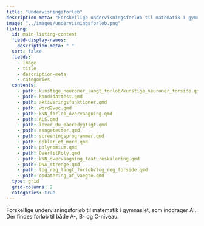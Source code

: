 ```yaml
---
title: "Undervisningsforløb"
description-meta: "Forskellige undervisningsforløb til matematik i gymnasiet, som inddrager AI."
image: "../images/undervisningsforlob.png"
listing:
  id: main-listing-content
  field-display-names:
    description-meta: " "
  sort: false
  fields: 
    - image
    - title
    - description-meta
    - categories
  contents: 
    - path: kunstige_neuroner_langt_forlob/kunstige_neuroner_forside.qmd 
    - path: kandidattest.qmd
    - path: aktiveringsfunktioner.qmd 
    - path: word2vec.qmd 
    - path: kNN_forlob_overvaagning.qmd
    - path: ALS.qmd
    - path: lever_du_baeredygtigt.qmd
    - path: sengetester.qmd
    - path: screeningsprogrammer.qmd 
    - path: opklar_et_mord.qmd 
    - path: polynomium.qmd
    - path: OverfitPoly.qmd
    - path: kNN_overvaagning_featureskalering.qmd   
    - path: DNA_strenge.qmd
    - path: log_reg_langt_forlob/log_reg_forside.qmd 
    - path: opdatering_af_vaegte.qmd
  type: grid
  grid-columns: 2
  categories: true
---
```


Forskellige undervisningsforløb til matematik i gymnasiet, som inddrager AI. Der findes forløb til både A-, B- og C-niveau.

::: {#main-listing-content}
:::
